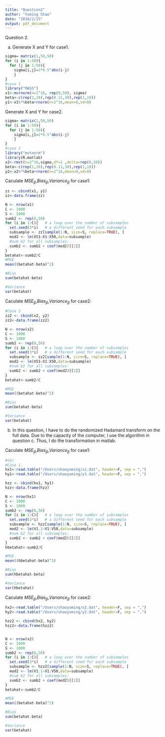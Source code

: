 ```yaml
---
title: "Question2"
author: "Yuming Shao"
date: "2018/2/15"
output: pdf_document
---
```


Question 2.

a.
Generate X and Y for case1.
```r
sigma= matrix(1,50,50)
for (i in 1:50){
  for (j in 1:50){
    sigma[i,j]=2*0.5^abs(i-j)
    }
}
#case 1
library("MASS")
x1<-mvrnorm(n=2^16, rep(0,50), sigma)
beta<-c(rep(1,10),rep(0.11,30),rep(1,10))
y1<-x1%*%beta+rnorm(n=2^16,mean=0,sd=9)
```

Generate X and Y for case2.
```r
sigma= matrix(1,50,50)
for (i in 1:50){
  for (j in 1:50){
    sigma[i,j]=2*0.5^abs(i-j)
    }
}
#case 2
library("mvtnorm")
library(R.matlab)
x2<-rmvt(n=2^16,sigma,df=1 ,delta=rep(0,50))
beta<-c(rep(1,10),rep(0.11,30),rep(1,10))
y2<-x2%*%beta+rnorm(n=2^16,mean=0,sd=9)
```

Caculate $MSE_{\beta}$,$Bias_{\beta}$,$Variance_{\beta}$ for case1:
```r
zz <- cbind(x1, y1)
zz<-data.frame(zz)

N <- nrow(x1)
C <- 1000 
S <- 1000
sumb2 <- rep(0,50)
for (i in 1:C){   # a loop over the number of subsamples
  set.seed(3*i)   # a different seed for each subsample  
  subsample <- zz[sample(1:N, size=S, replace=TRUE), ]
  mod2 <- lm(X51~X1:X50,data=subsample)
  #sum b2 for all subsamples:
  sumb2 <- sumb2 + coef(mod2)[[2]]
}
betahat<-sumb2/C
#MSE
mean((betahat-beta)^2)

#Bias
sum(betahat-beta)

#Variance
var(betahat)
```


Caculate $MSE_{\beta}$,$Bias_{\beta}$,$Variance_{\beta}$ for case2:
```r
#Case 2
zz2 <- cbind(x2, y2)
zz2<-data.frame(zz2)

N <- nrow(x2)
C <- 1000 
S <- 1000
sumb2 <- rep(0,50)
for (i in 1:C){   # a loop over the number of subsamples
  set.seed(3*i)   # a different seed for each subsample  
  subsample <- zz2[sample(1:N, size=S, replace=TRUE), ]
  mod2 <- lm(X51~X1:X50,data=subsample)
  #sum b2 for all subsamples:
  sumb2 <- sumb2 + coef(mod2)[[2]]
}
betahat<-sumb2/C

#MSE
mean((betahat-beta)^2)

#Bias
sum(betahat-beta)

#Variance
var(betahat)
```

b.
In this question, I have to do the randomized Hadamard transform on the full data. Due to the capacity of the computer, I use the algorithm in question c.
Thus, I do the transformation in matlab.

Caculate $MSE_{\beta}$,$Bias_{\beta}$,$Variance_{\beta}$ for case1:
```r
#(b)
#Case 1.
hx1<-read.table("/Users/shaoyuming/x1.dat", header=F, sep = ",")
hy1<-read.table("/Users/shaoyuming/y1.dat", header=F, sep = ",") 

hzz <- cbind(hx1, hy1)
hzz<-data.frame(hzz)

N <- nrow(hx1)
C <- 1000 
S <- 1000
sumb2 <- rep(0,50)
for (i in 1:C){   # a loop over the number of subsamples
  set.seed(3*i)   # a different seed for each subsample  
  subsample <- hzz[sample(1:N, size=S, replace=TRUE), ]
  mod2 <- lm(V1.1~V1:V50,data=subsample)
  #sum b2 for all subsamples:
  sumb2 <- sumb2 + coef(mod2)[[2]]
}
hbetahat<-sumb2/C

#MSE
mean((hbetahat-beta)^2)

#Bias
sum(hbetahat-beta)

#Variance
var(hbetahat)
```

Caculate $MSE_{\beta}$,$Bias_{\beta}$,$Variance_{\beta}$ for case2:
```r
hx2<-read.table("/Users/shaoyuming/x2.dat", header=F, sep = ",")
hy2<-read.table("/Users/shaoyuming/y2.dat", header=F, sep = ",") 

hzz2 <- cbind(hx2, hy2)
hzz2<-data.frame(hzz2)


N <- nrow(x2)
C <- 1000 
S <- 1000
sumb2 <- rep(0,50)
for (i in 1:C){   # a loop over the number of subsamples
  set.seed(3*i)   # a different seed for each subsample  
  subsample <- hzz2[sample(1:N, size=S, replace=TRUE), ]
  mod2 <- lm(V1.1~V1:V50,data=subsample)
  #sum b2 for all subsamples:
  sumb2 <- sumb2 + coef(mod2)[[2]]
}
betahat<-sumb2/C

#MSE
mean((betahat-beta)^2)

#Bias
sum(betahat-beta)

#Variance
var(betahat)
````

